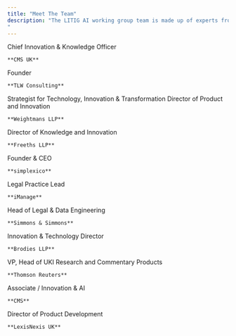 ```yaml
---
title: "Meet The Team"
description: "The LITIG AI working group team is made up of experts from across the industry from leading law firms, legal tech vendors, suppliers and consultants.
"
---
```


<CardGroup cols={3}>
  <Card title="John Craske" href="https://www.linkedin.com/in/johncraske/" img="https://media.licdn.com/dms/image/v2/D4E03AQEjbZUAZFuXtg/profile-displayphoto-shrink_400_400/profile-displayphoto-shrink_400_400/0/1687289236279?e=1746057600&v=beta&t=mGUseamWUOBIxKrQZW_yE8slZf7s_0bWcvRIloPj9uA">
    Chief Innovation & Knowledge Officer

    **CMS UK**
  </Card>

  <Card title="Tara Waters" href="https://www.linkedin.com/in/tlwaters/" img="https://media.licdn.com/dms/image/v2/D4E03AQEd9UTOQZuKBw/profile-displayphoto-shrink_400_400/profile-displayphoto-shrink_400_400/0/1727702794632?e=1746057600&v=beta&t=o0YsBzu5kD1aAei_5nPK50hZF7K7vfRwb2XCWPDs6Y8">
    Founder

    **TLW Consulting**
  </Card>

  <Card title="Jo Owen" href="https://www.linkedin.com/in/jseowen/" img="https://media.licdn.com/dms/image/v2/D4E03AQGlWHUnXS6w-w/profile-displayphoto-shrink_400_400/profile-displayphoto-shrink_400_400/0/1704308872167?e=1746057600&v=beta&t=0ZukjOFH4o_j6V12ml83O7vq8Y5V2rrzJYondULsFZU">
    Strategist for Technology, Innovation & Transformation
  </Card>

  <Card title="Dr Catriona Wolfenden" href="https://www.linkedin.com/in/dr-catriona-wolfenden-weightmans/" img="https://media.licdn.com/dms/image/v2/D4E03AQHNz8h2Di3YOQ/profile-displayphoto-shrink_400_400/profile-displayphoto-shrink_400_400/0/1689104440997?e=1746057600&v=beta&t=ejzsa0YOpH6I_FDpO11tfTOuicpyzr3VrRyGkCDToi8">
    Director of Product and Innovation

    **Weightmans LLP**
  </Card>

  <Card title="Nick Pryor" href="https://www.linkedin.com/in/nickpryorlaw/" img="https://media.licdn.com/dms/image/v2/D4E03AQH6XlfzAfcM2Q/profile-displayphoto-shrink_400_400/profile-displayphoto-shrink_400_400/0/1726847445124?e=1746057600&v=beta&t=5Hr20mNEb02AicOLUrH7p3-YxmZNh1EXMxfl9Xcmpks">
    Director of Knowledge and Innovation

    **Freeths LLP**
  </Card>

  <Card title="Uwais Iqbal" href="https://www.linkedin.com/in/uwaisiqbal/" img="https://media.licdn.com/dms/image/v2/D4E03AQFxz7-EMgUILg/profile-displayphoto-shrink_400_400/profile-displayphoto-shrink_400_400/0/1720180139632?e=1746057600&v=beta&t=2_iboTln6j5bGRO56oKN2X0EXLNWcW-aEXcMogu_TBI">
    Founder & CEO

    **simplexico**
  </Card>

  <Card title="Jenny Hotchin" href="https://www.linkedin.com/in/jennyhotchin/" img="https://media.licdn.com/dms/image/v2/C4D03AQEms3O0ER54-w/profile-displayphoto-shrink_400_400/profile-displayphoto-shrink_400_400/0/1585575157453?e=1746057600&v=beta&t=O9hFt6wgxfNHycukPvoOP4qiiZYlBNV1dD1P4QoQsdc">
    Legal Practice Lead

    **iManage**
  </Card>

  <Card title="David Wood" href="https://www.linkedin.com/in/davidwoodlawtech/" img="https://media.licdn.com/dms/image/v2/C4E03AQGuBp_BIB3Idg/profile-displayphoto-shrink_800_800/profile-displayphoto-shrink_800_800/0/1654504535653?e=1746057600&v=beta&t=3TlDWDkxxYBGcpRkoivQXSC1qblUNoWjQYpZveFIwEA">
    Head of Legal & Data Engineering

    **Simmons & Simmons**
  </Card>

  <Card title="Damien Behan" href="https://www.linkedin.com/in/damienpbehan/" img="https://media.licdn.com/dms/image/v2/D4E03AQFkGyFhpdUJsw/profile-displayphoto-shrink_800_800/profile-displayphoto-shrink_800_800/0/1674917965334?e=1746057600&v=beta&t=r5iIPCfYmy1KvMIixnmK_uCjx2yCKMSrE0exPpSdObI">
    Innovation & Technology Director

    **Brodies LLP**
  </Card>

  <Card title="Andrew Buckley" href="https://www.linkedin.com/in/andrew-buckley-52296424/" img="data:image/gif;base64,R0lGODlhAQABAIAAAAAAAP///yH5BAEAAAAALAAAAAABAAEAAAIBRAA7">
    VP, Head of UKI Research and Commentary Products

    **Thomson Reuters**
  </Card>

  <Card title="Gideon Green" href="https://www.linkedin.com/in/gideongreen/" img="https://media.licdn.com/dms/image/v2/D4E03AQF4cxWOoegz-w/profile-displayphoto-shrink_400_400/profile-displayphoto-shrink_400_400/0/1687871708524?e=1746057600&v=beta&t=YX_OYwjofRy2h0WPjt93NfUX2U-sCJ5Oi0s-rLbJ8Q0">
    Associate / Innovation & AI

    **CMS**
  </Card>

  <Card title="Karen Waldron" href="https://www.linkedin.com/in/karenawaldron/" img="https://media.licdn.com/dms/image/v2/D4E03AQEXz92sKAr-Hw/profile-displayphoto-shrink_400_400/profile-displayphoto-shrink_400_400/0/1723812699274?e=1746057600&v=beta&t=jLTTuFclOf2rRo_6jlDem3Y43ELynnm28Wfh_jlhPW4">
    Director of Product Development

    **LexisNexis UK**
  </Card>
</CardGroup>
